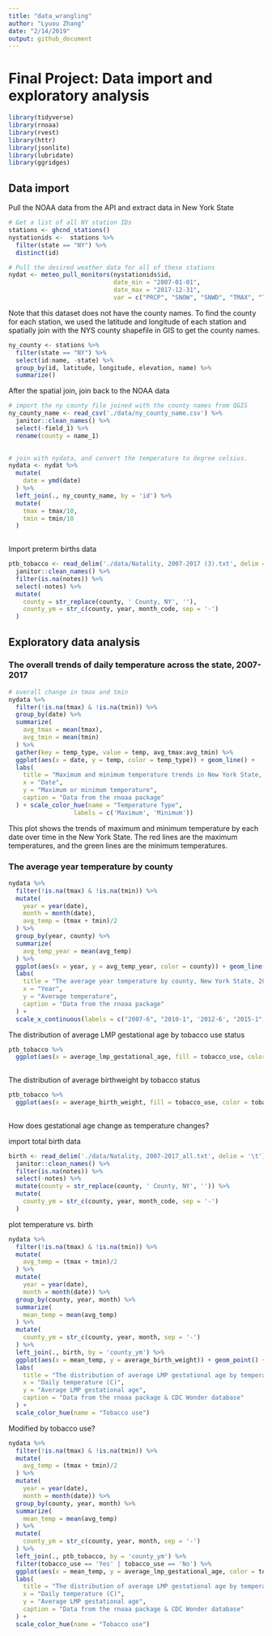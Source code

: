 ```yaml
---
title: "data_wrangling"
author: "Lyuou Zhang"
date: "2/14/2019"
output: github_document
---
```


# Final Project: Data import and exploratory analysis

```r
library(tidyverse)
library(rnoaa)
library(rvest)
library(httr)
library(jsonlite)
library(lubridate)
library(ggridges)
```

## Data import

Pull the NOAA data from the API and extract data in New York State

```r
# Get a list of all NY station IDs
stations <- ghcnd_stations()
nystationids <-  stations %>% 
  filter(state == "NY") %>% 
  distinct(id)

# Pull the desired weather data for all of these stations
nydat <- meteo_pull_monitors(nystationids$id, 
                             date_min = "2007-01-01", 
                             date_max = "2017-12-31", 
                             var = c("PRCP", "SNOW", "SNWD", "TMAX", "TMIN"))

```

Note that this dataset does not have the county names. To find the county for each station, we used the latitude and longitude of each station and spatially join with the NYS county shapefile in GIS to get the county names.

```r
ny_county <- stations %>% 
  filter(state == "NY") %>% 
  select(id:name, -state) %>% 
  group_by(id, latitude, longitude, elevation, name) %>% 
  summarize()

```

After the spatial join, join back to the NOAA data

```r
# import the ny county file joined with the county names from QGIS
ny_county_name <- read_csv('./data/ny_county_name.csv') %>% 
  janitor::clean_names() %>% 
  select(-field_1) %>% 
  rename(county = name_1)
 

# join with nydata, and convert the temperature to degree celsius.
nydata <- nydat %>% 
  mutate(
    date = ymd(date)
  ) %>% 
  left_join(., ny_county_name, by = 'id') %>% 
  mutate(
    tmax = tmax/10,
    tmin = tmin/10
  )
 
```

Import preterm births data


```r
ptb_tobacco <- read_delim('./data/Natality, 2007-2017 (3).txt', delim = '\t') %>% 
  janitor::clean_names() %>% 
  filter(is.na(notes)) %>% 
  select(-notes) %>% 
  mutate(
    county = str_replace(county, ' County, NY', ''),
    county_ym = str_c(county, year, month_code, sep = '-')
  )

```


## Exploratory data analysis 

### The overall trends of daily temperature across the state, 2007-2017

```r
# overall change in tmax and tmin
nydata %>% 
  filter(!is.na(tmax) & !is.na(tmin)) %>% 
  group_by(date) %>% 
  summarize(
    avg_tmax = mean(tmax),
    avg_tmin = mean(tmin)
  ) %>%
  gather(key = temp_type, value = temp, avg_tmax:avg_tmin) %>%
  ggplot(aes(x = date, y = temp, color = temp_type)) + geom_line() +
  labs(
    title = "Maximum and minimum temperature trends in New York State, 2007-2017",
    x = "Date",
    y = "Maximum or minimum temperature",
    caption = "Data from the rnoaa package"
  ) + scale_color_hue(name = "Temperature Type", 
                  labels = c('Maximum', 'Minimum'))

```

This plot shows the trends of maximum and minimum temperature by each date over time in the New York State. The red lines are the maximum temperatures, and the green lines are the minimum temperatures.

### The average year temperature by county

```r
nydata %>% 
  filter(!is.na(tmax) & !is.na(tmin)) %>% 
  mutate(
    year = year(date),
    month = month(date),
    avg_temp = (tmax + tmin)/2
  ) %>% 
  group_by(year, county) %>% 
  summarize(
    avg_temp_year = mean(avg_temp)
  ) %>% 
  ggplot(aes(x = year, y = avg_temp_year, color = county)) + geom_line() +
  labs(
    title = "The average year temperature by county, New York State, 2007-2017",
    x = "Year",
    y = "Average temperature",
    caption = "Data from the rnoaa package"
  ) +
  scale_x_continuous(labels = c("2007-6", "2010-1", '2012-6', "2015-1", '2017-6'))

```

The distribution of average LMP gestational age by tobacco use status

```r
ptb_tobacco %>%
  ggplot(aes(x = average_lmp_gestational_age, fill = tobacco_use, color = tobacco_use)) + geom_density(alpha = 0.5)
    
```

The distribution of average birthweight by tobacco status

```r

ptb_tobacco %>%
  ggplot(aes(x = average_birth_weight, fill = tobacco_use, color = tobacco_use)) + geom_density(alpha = 0.5)
    
```

How does gestational age change as temperature changes?

import total birth data

```r
birth <- read_delim('./data/Natality, 2007-2017_all.txt', delim = '\t') %>% 
  janitor::clean_names() %>% 
  filter(is.na(notes)) %>% 
  select(-notes) %>% 
  mutate(county = str_replace(county, ' County, NY', '')) %>% 
  mutate(
    county_ym = str_c(county, year, month_code, sep = '-')
  )

```

plot temperature vs. birth

```r

nydata %>% 
  filter(!is.na(tmax) & !is.na(tmin)) %>% 
  mutate(
    avg_temp = (tmax + tmin)/2
  ) %>% 
  mutate(
    year = year(date),
    month = month(date)) %>% 
  group_by(county, year, month) %>% 
  summarize(
    mean_temp = mean(avg_temp)
  ) %>% 
  mutate(
    county_ym = str_c(county, year, month, sep = '-')
  ) %>% 
  left_join(., birth, by = 'county_ym') %>% 
  ggplot(aes(x = mean_temp, y = average_birth_weight)) + geom_point() + geom_smooth() +
  labs(
    title = "The distribution of average LMP gestational age by temperature",
    x = "Daily temperature (C)",
    y = "Average LMP gestational age",
    caption = "Data from the rnoaa package & CDC Wonder database"
  ) +
  scale_color_hue(name = "Tobacco use")

```


Modified by tobacco use?

```r
nydata %>% 
  filter(!is.na(tmax) & !is.na(tmin)) %>% 
  mutate(
    avg_temp = (tmax + tmin)/2
  ) %>% 
  mutate(
    year = year(date),
    month = month(date)) %>% 
  group_by(county, year, month) %>% 
  summarize(
    mean_temp = mean(avg_temp)
  ) %>% 
  mutate(
    county_ym = str_c(county, year, month, sep = '-')
  ) %>% 
  left_join(., ptb_tobacco, by = 'county_ym') %>% 
  filter(tobacco_use == 'Yes' | tobacco_use == 'No') %>% 
  ggplot(aes(x = mean_temp, y = average_lmp_gestational_age, color = tobacco_use)) + geom_point(alpha = 0.8) + geom_smooth() +
  labs(
    title = "The distribution of average LMP gestational age by temperature, stratified by tobacco use status",
    x = "Daily temperature (C)",
    y = "Average LMP gestational age",
    caption = "Data from the rnoaa package & CDC Wonder database"
  ) +
  scale_color_hue(name = "Tobacco use")

```






